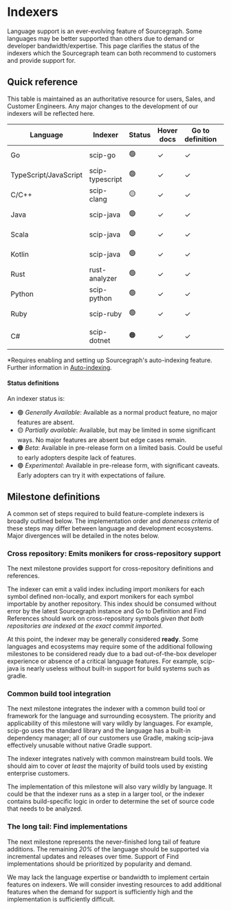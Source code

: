 # Indexers

Language support is an ever-evolving feature of Sourcegraph. Some languages may be better supported than others due to demand or developer bandwidth/expertise. This page clarifies the status of the indexers which the Sourcegraph team can both recommend to customers and provide support for.

## Quick reference

This table is maintained as an authoritative resource for users, Sales, and Customer Engineers. Any major changes to the development of our indexers will be reflected here.

|       Language        |     Indexer     | Status | Hover docs | Go to definition | Find references | Cross-file | Cross-repository | Find implementations |  Build tooling   |
| --------------------- | --------------- | ------ | ---------- | ---------------- | --------------- | ---------- | ---------------- | -------------------- | ---------------- |
| Go                    | scip-go         | 🟢      | ✓          | ✓                | ✓               | ✓          | ✓                | ✓                    | [See notes](https://github.com/sourcegraph/scip-go)                |
| TypeScript/JavaScript | scip-typescript | 🟢      | ✓          | ✓                | ✓               | ✓          | ✓                | ✓                    | -                |
| C/C++                 | scip-clang      | 🟡      | ✓          | ✓                | ✓               | ✓          | ✓                | ✗                    | [See notes](https://github.com/sourcegraph/scip-clang#supported-platforms)        |
| Java                  | scip-java       | 🟢      | ✓          | ✓                | ✓               | ✓*         | ✓                | ✓                    | [See notes](https://sourcegraph.github.io/scip-java/docs/getting-started.html#supported-build-tools)        |
| Scala                 | scip-java       | 🟢      | ✓          | ✓                | ✓               | ✓*         | ✓                | ✓                    | [See notes](https://sourcegraph.github.io/scip-java/docs/getting-started.html#supported-build-tools)        |
| Kotlin                | scip-java       | 🟢      | ✓          | ✓                | ✓               | ✓*         | ✗                | ✓                    | [See notes](https://sourcegraph.github.io/scip-java/docs/getting-started.html#supported-build-tools)        |
| Rust                  | rust-analyzer   | 🟢      | ✓          | ✓                | ✓               | ✓*         | ✗                | ✓                    | [See notes](https://rust-analyzer.github.io/)        |
| Python                | scip-python     | 🟢      | ✓          | ✓                | ✓               | ✓          | ✓                | ✓                    | [See notes](https://github.com/sourcegraph/scip-python)        |
| Ruby                  | scip-ruby       | 🟢      | ✓          | ✓                | ✓               | ✓          | ✗                | ✓                    | [See notes](https://github.com/sourcegraph/scip-ruby#scip-ruby)        |
| C#                    | scip-dotnet     | 🟠      | ✓          | ✓                | ✓               | ✗          | ✓                | ✓                    | `.sln` and `.csproj` |

*Requires enabling and setting up Sourcegraph's auto-indexing feature. Further information in [Auto-indexing](/code_navigation/explanations/auto_indexing).

#### Status definitions

An indexer status is:

- 🟢 _Generally Available_: Available as a normal product feature, no major features are absent.
- 🟡 _Partially available_: Available, but may be limited in some significant ways. No major features are absent but edge cases remain.
- 🟠 _Beta_: Available in pre-release form on a limited basis. Could be useful to early adopters despite lack of features.
- 🟣 _Experimental_: Available in pre-release form, with significant caveats. Early adopters can try it with expectations of failure.

## Milestone definitions

A common set of steps required to build feature-complete indexers is broadly outlined below. The implementation order and _doneness criteria_ of these steps may differ between language and development ecosystems. Major divergences will be detailed in the notes below.

### Cross repository: Emits monikers for cross-repository support

The next milestone provides support for cross-repository definitions and references.

The indexer can emit a valid index including import monikers for each symbol defined non-locally, and export monikers for each symbol importable by another repository. This index should be consumed without error by the latest Sourcegraph instance and Go to Definition and Find References should work on cross-repository symbols _given that both repositories are indexed at the exact commit imported_.

At this point, the indexer may be generally considered **ready**. Some languages and ecosystems may require some of the additional following milestones to be considered ready due to a bad out-of-the-box developer experience or absence of a critical language features. For example, scip-java is nearly useless without built-in support for build systems such as gradle.

### Common build tool integration

The next milestone integrates the indexer with a common build tool or framework for the language and surrounding ecosystem. The priority and applicability of this milestone will vary wildly by languages. For example, scip-go uses the standard library and the language has a built-in dependency manager; all of our customers use Gradle, making scip-java effectively unusable without native Gradle support.

The indexer integrates natively with common mainstream build tools. We should aim to cover _at least_ the majority of build tools used by existing enterprise customers.

The implementation of this milestone will also vary wildly by language. It could be that the indexer runs as a step in a larger tool, or the indexer contains build-specific logic in order to determine the set of source code that needs to be analyzed.

### The long tail: Find implementations

The next milestone represents the never-finished long tail of feature additions. The remaining _20%_ of the language should be supported via incremental updates and releases over time. Support of Find implementations should be prioritized by popularity and demand.

We may lack the language expertise or bandwidth to implement certain features on indexers. We will consider investing resources to add additional features when the demand for support is sufficiently high and the implementation is sufficiently difficult.

